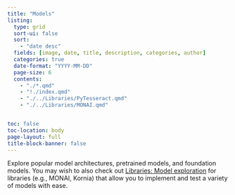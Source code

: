 ```yaml
---
title: "Models"
listing:
  type: grid
  sort-ui: false
  sort:
    - "date desc"
  fields: [image, date, title, description, categories, author]
  categories: true
  date-format: "YYYY-MM-DD"
  page-size: 6
  contents:
    - "./*.qmd"
    - "!./index.qmd"
    - "./../Libraries/PyTesseract.qmd"
    - "./../Libraries/MONAI.qmd"


toc: false
toc-location: body
page-layout: full
title-block-banner: false
---
```

Explore popular model architectures, pretrained models, and foundation models. You may wish to also check out [Libraries: Model exploration](https://uw-madison-datascience.github.io/ML-X-Nexus/Toolbox/Libraries/#category=Model%20exploration) for libraries (e.g., MONAI, Kornia) that allow you to  implement and test a variety of models with ease.

